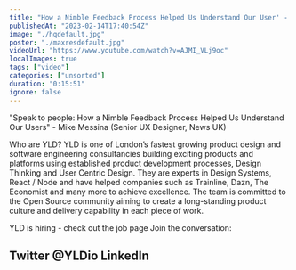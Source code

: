 ```yaml
---
title: "How a Nimble Feedback Process Helped Us Understand Our User' - DSL London #6 - February 2023"
publishedAt: "2023-02-14T17:40:54Z"
image: "./hqdefault.jpg"
poster: "./maxresdefault.jpg"
videoUrl: "https://www.youtube.com/watch?v=AJMI_VLj9oc"
localImages: true
tags: ["video"]
categories: ["unsorted"]
duration: "0:15:51"
ignore: false
---
```

"Speak to people: How a Nimble Feedback Process Helped Us Understand Our Users" - Mike Messina (Senior UX Designer, News UK)


Who are YLD?
YLD is one of London’s fastest growing product design and software engineering consultancies building exciting products and platforms using established product development processes, Design Thinking and User Centric Design. They are experts in Design Systems, React / Node and have helped companies such as Trainline, Dazn, The Economist and many more to achieve excellence.
The team is committed to the Open Source community aiming to create a long-standing product culture and delivery capability in each piece of work.

YLD is hiring - check out the job page
Join the conversation:

Twitter @YLDio
LinkedIn
------
